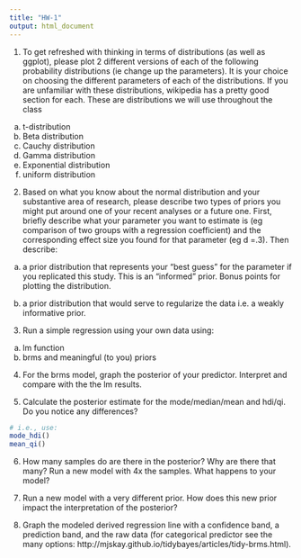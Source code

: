 ```yaml
---
title: "HW-1"
output: html_document
---
```



1. To get refreshed with thinking in terms of distributions (as well as ggplot), please plot 2 different versions of each of the following probability distributions (ie change up the parameters). It is your choice on choosing the different parameters of each of the distributions. If you are unfamiliar with these distributions, wikipedia has a pretty good section for each. These are distributions we will use throughout the class

a) t-distribution
b) Beta distribution
c) Cauchy distribution
d) Gamma distribution
e) Exponential distribution
f) uniform distribution


2. Based on what you know about the normal distribution and your substantive area of research, please describe two types of priors you might put around one of your recent analyses or a future one. First, briefly describe what your parameter you want to estimate is (eg comparison of two groups with a regression coefficient) and the corresponding effect size you found for that parameter (eg d =.3). Then describe:

a) a prior distribution that represents your "best guess" for the parameter if you replicated this study. This is an "informed" prior. Bonus points for plotting the distribution. 

b) a prior distribution that would serve to regularize the data i.e. a weakly informative prior. 
 

3. Run a simple regression using your own data using: 
  a. lm function
  b. brms and meaningful (to you) priors

4. For the brms model, graph the posterior of your predictor. Interpret and compare with the the lm results. 

5. Calculate the posterior estimate for the mode/median/mean and hdi/qi. Do you notice any differences?  
```r
# i.e., use: 
mode_hdi()
mean_qi()
```

6. How many samples do are there in the posterior? Why are there that many? Run a new model with 4x the samples. What happens to your model? 

7. Run a new model with a very different prior. How does this new prior impact the interpretation of the posterior? 

8. Graph the modeled derived regression line with a confidence band, a prediction band, and the raw data (for categorical predictor see the many options: http://mjskay.github.io/tidybayes/articles/tidy-brms.html).    

